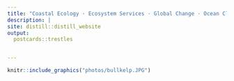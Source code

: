 ```yaml
---
title: "Coastal Ecology · Ecosystem Services · Global Change · Ocean Climate Solutions"
description: |
site: distill::distill_website
output:
  postcards::trestles


---
```



```r
knitr::include_graphics("photos/bullkelp.JPG")
```

